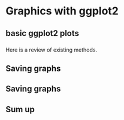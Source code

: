 # Graphics with ggplot2

## basic ggplot2 plots

### 


####
Here is a review of existing methods.





## Saving graphs



## Saving graphs



## Sum up